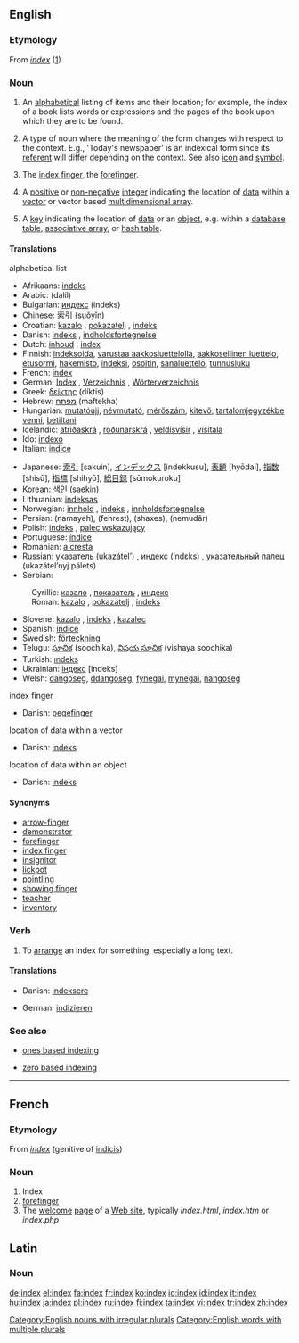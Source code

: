 {{selfref|For Wiktionary's indexes, see [[Wiktionary:Index]]}}
{{wikipedia}}
{{see|Index}}
==English==

===Etymology===
From {{L.}} ''[[#Latin|index]]'' ([http://www.etymonline.com/index.php?search=index])

===Noun===
{{en-noun|es|pl2=indices}}

# An [[alphabetical]] listing of items and their location; for example, the index of a book lists words or expressions and the pages of the book upon which they are to be found.
# {{linguistics}} A type of noun where the meaning of the form changes with respect to the context. E.g., 'Today's newspaper' is an indexical form since its [[referent]] will differ depending on the context. See also [[icon]] and [[symbol]].
# The [[index finger]], the [[forefinger]].
# {{complang}} A [[positive]] or [[non-negative]] [[integer]] indicating the location of [[data]] within a [[vector]] or vector based [[multidimensional array]].
# {{computing}} A [[key]] indicating the location of [[data]] or an [[object]], e.g. within a [[database]] [[table]], [[associative array]], or [[hash table]].

====Translations====
;alphabetical list
{{top}}
*Afrikaans: [[indeks]]
*Arabic: {{ARchar|[[دليل]]}} (dalíl)
*Bulgarian: [[индекс]] (indeks)
*Chinese: [[索引]] (suǒyǐn)
*Croatian: [[kazalo]] {{n}}, [[pokazatelj]] {{m}}, [[indeks]] {{m}}
*Danish: [[indeks]] {{n}}, [[indholdsfortegnelse]] {{c}}
*Dutch: [[inhoud]] {{m}}, [[index#Dutch|index]] {{m}}
*Finnish: [[indeksoida]], [[varustaa aakkosluettelolla]], [[aakkosellinen luettelo]], [[etusormi]], [[hakemisto]], [[indeksi]], [[osoitin]], [[sanaluettelo]], [[tunnusluku]]
*French: [[index#French|index]] {{m}}
*German: [[Index]] {{m}}, [[Verzeichnis]] {{n}}, [[Wörterverzeichnis]] {{n}}
*Greek: [[δείκτης]] (díktis)
*Hebrew: [[מפתח]] (maftekha)
*Hungarian: [[mutatóujj]], [[névmutató]], [[mérőszám]], [[kitevő]], [[tartalomjegyzékbe venni]], [[betiltani]]
*Icelandic: [[atriðaskrá]] {{m}}, [[röðunarskrá]] {{m}}, [[veldisvísir]] {{m}}, [[vísitala]] {{m}}
*Ido: [[indexo]]
*Italian: [[indice]] {{m}}
{{mid}}
*Japanese: [[索引]] [sakuin], [[インデックス]] [indekkusu], [[表題]] [hyōdai], [[指数]] [shisū], [[指標]] [shihyō], [[総目録]] [sōmokuroku]
*Korean: [[색인]] (saekin)
*Lithuanian: [[indeksas]]
*Norwegian: [[innhold]] {{m}}, [[indeks]] {{m}}, [[innholdsfortegnelse]] {{m}}
*Persian: {{FAchar|[[نمایه]]}} (namayeh), {{FAchar|[[فهرست]]}} (fehrest), {{FAchar|[[شاخص]]}} (shaxes), {{FAchar|[[نمودار]]}} (nemudâr)
*Polish: [[indeks]] {{m}}, [[palec wskazujący]] {{m}}
*Portuguese: [[índice]] {{m}}
*Romanian: [[a cresta]] {{f}}
*Russian: [[указатель]] (ukazátel’) {{m}}, [[индекс]] (índɛks) {{m}}, [[указательный палец]] (ukazátel’nyj pálets) {{m}}
*Serbian:
:Cyrillic: [[казало]] {{n}}, [[показатељ]] {{m}}, [[индекс]] {{m}}
:Roman: [[kazalo]] {{n}}, [[pokazatelj]] {{m}}, [[indeks]] {{m}}
*Slovene: [[kazalo]] {{n}}, [[indeks]] {{m}}, [[kazalec]] {{m}}
*Spanish: [[índice]] {{m}}
*Swedish: [[förteckning]] {{m}}
*Telugu: [[సూచిక]] (soochika), [[విషయ సూచిక]] (vishaya soochika)
*Turkish: [[ındeks]]
*Ukrainian: [[індекс]] [indeks] {{m}}
*Welsh: [[dangoseg]], [[ddangoseg]], [[fynegai]], [[mynegai]], [[nangoseg]]
{{bottom}}

;index finger
{{top}}
*Danish: [[pegefinger]] {{c}}
{{mid}}
{{bottom}}

;location of data within a vector
{{top}}
*Danish: [[indeks]] {{n}}
{{mid}}
{{bottom}}

;location of data within an object
{{top}}
*Danish: [[indeks]] {{n}}
{{mid}}
{{bottom}}

====Synonyms====
*[[arrow-finger]]
*[[demonstrator]]
*[[forefinger]]
*[[index finger]]
*[[insignitor]]
*[[lickpot]]
*[[pointling]]
*[[showing finger]]
*[[teacher]]
*[[inventory]]

===Verb===
{{en-infl-reg-sibilant|ind|ex|}}

# {{transitive}} To [[arrange]] an index for something, especially a long text.

====Translations====
{{top}}
*Danish: [[indeksere]]
{{mid}}
*German: [[indizieren]]
{{bottom}}

===See also===
*{{computing}} [[ones based indexing]]
*{{computing}} [[zero based indexing]]

----

==French==

===Etymology===
From {{L.}} ''[[#Latin|index]]'' (genitive of [[indicis]])

===Noun===
{{fr-noun-irreg|m|plural=index}}

# Index
# [[forefinger]]
# The [[welcome]] [[page]] of a [[Web site]], typically ''index.html'', ''index.htm'' or ''index.php''


==Latin==
===Noun===
{{genitive of|indicis}}

[[Category:English nouns with irregular plurals]]
[[Category:English words with multiple plurals]]

[[de:index]]
[[el:index]]
[[fa:index]]
[[fr:index]]
[[ko:index]]
[[io:index]]
[[id:index]]
[[it:index]]
[[hu:index]]
[[ja:index]]
[[pl:index]]
[[ru:index]]
[[fi:index]]
[[ta:index]]
[[vi:index]]
[[tr:index]]
[[zh:index]]